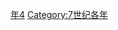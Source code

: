 {{Catnav|頁面分類|历史|歷史時代|年|7世纪各年}}

{{catmore}}
{{Commons category|674}}

[[Category:670年代|年4]]
[[Category:7世纪各年|Category:7世纪各年]]